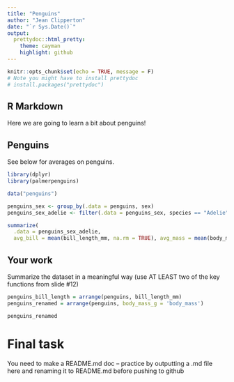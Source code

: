 ```yaml
---
title: "Penguins"
author: "Jean Clipperton"
date: "`r Sys.Date()`"
output: 
  prettydoc::html_pretty:
    theme: cayman
    highlight: github
---
```


```r
knitr::opts_chunk$set(echo = TRUE, message = F)
# Note you might have to install prettydoc
# install.packages("prettydoc")
```

## R Markdown
Here we are going to learn a bit about penguins!

## Penguins
See below for averages on penguins. 

```r
library(dplyr)
library(palmerpenguins)

data("penguins")

penguins_sex <- group_by(.data = penguins, sex)
penguins_sex_adelie <- filter(.data = penguins_sex, species == "Adelie")

summarize(
  .data = penguins_sex_adelie,
  avg_bill = mean(bill_length_mm, na.rm = TRUE), avg_mass = mean(body_mass_g, na.rm = TRUE))
```


## Your work
Summarize the dataset in a meaningful way (use AT LEAST two of the key functions from slide #12)

```r
penguins_bill_length = arrange(penguins, bill_length_mm)
penguins_renamed = arrange(penguins, body_mass_g = 'body_mass')

penguins_renamed
```

# Final task

You need to make a README.md doc -- practice by outputting a .md file here and renaming it to README.md before pushing to github
